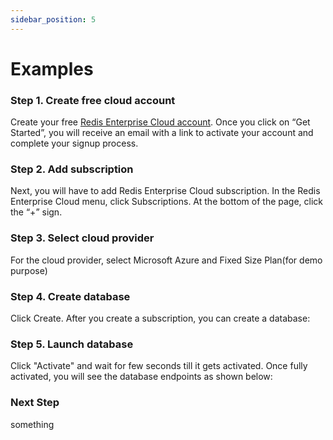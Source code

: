```yaml
---
sidebar_position: 5
---
```


# Examples

### Step 1. Create free cloud account
Create your free <a href="https://redislabs.com/try-free/" target="_blank" rel="noopener">Redis Enterprise Cloud account</a>. Once you click on “Get Started”, you will receive an email with a link to activate your account and complete your signup process.

### Step 2. Add subscription
Next, you will have to add  Redis Enterprise Cloud subscription. In the Redis Enterprise Cloud menu, click Subscriptions. At the bottom of the page, click the “+” sign.


### Step 3.  Select cloud provider
For the cloud provider, select Microsoft Azure and Fixed Size Plan(for demo purpose)

### Step 4. Create database
Click Create. After you create a subscription, you can create a database:

### Step 5. Launch database
Click "Activate" and wait for few seconds till it gets activated. Once fully activated, you will see the database endpoints as shown below:

### Next Step

something 

